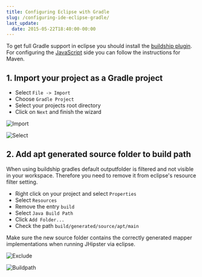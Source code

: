 ```yaml
---
title: Configuring Eclipse with Gradle
slug: /configuring-ide-eclipse-gradle/
last_update:
  date: 2015-05-22T18:40:00-00:00
---
```


To get full Gradle support in eclipse you should install the [buildship plugin](https://gradle.org/eclipse/).
For configuring the [JavaScript](/configuring-ide-eclipse) side you can follow the instructions for Maven.


## 1. Import your project as a Gradle project

- Select ``File -> Import``
- Choose ``Gradle Project``
- Select your projects root directory
- Click on ``Next`` and finish the wizard

![Import](/images/configuring_ide_eclipse_gradle_1.png)

![Select](/images/configuring_ide_eclipse_gradle_2.png)


## 2. Add apt generated source folder to build path

When using buildship gradles default outputfolder is filtered and not visible in your workspace.
Therefore you need to remove it from eclipse's resource filter setting.

- Right click on your project and select ``Properties``
- Select ``Resources``
- Remove the entry ``build``
- Select ``Java Build Path``
- Click ``Add Folder...``
- Check the path ``build/generated/source/apt/main``

Make sure the new source folder contains the correctly generated mapper implementations when running JHipster via eclipse.

![Exclude](/images/configuring_ide_eclipse_gradle_3.png)

![Buildpath](/images/configuring_ide_eclipse_gradle_4.png)
